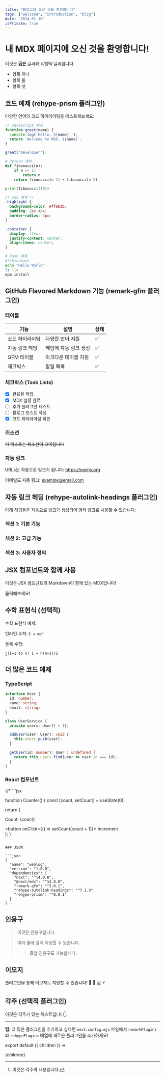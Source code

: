 ```yaml
---
title: "블로그에 오신 것을 환영합니다"
tags: ["welcome", "introduction", "blog"]
date: "2024-01-10"
isPrivate: true
---
```


# 내 MDX 페이지에 오신 것을 환영합니다!

이것은 **굵은** 글씨와 _이탤릭_ 글씨입니다.

- 항목 하나
- 항목 둘
- 항목 셋

## 코드 예제 (rehype-prism 플러그인)

다양한 언어의 코드 하이라이팅을 테스트해보세요:

```javascript
// JavaScript 예제
function greet(name) {
  console.log(`Hello, ${name}!`);
  return `Welcome to MDX, ${name}`;
}

greet('Developer');
```

```python
# Python 예제
def fibonacci(n):
    if n <= 1:
        return n
    return fibonacci(n-1) + fibonacci(n-2)

print(fibonacci(10))
```

```css
/* CSS 예제 */
.highlight {
  background-color: #ffeb3b;
  padding: 2px 4px;
  border-radius: 3px;
}

.container {
  display: flex;
  justify-content: center;
  align-items: center;
}
```

```bash
# Bash 예제
#!/bin/bash
echo "Hello World"
ls -la
npm install
```

## GitHub Flavored Markdown 기능 (remark-gfm 플러그인)

### 테이블

| 기능 | 설명 | 상태 |
|------|------|------|
| 코드 하이라이팅 | 다양한 언어 지원 | ✅ |
| 자동 링크 헤딩 | 헤딩에 자동 링크 생성 | ✅ |
| GFM 테이블 | 마크다운 테이블 지원 | ✅ |
| 체크박스 | 할일 목록 | ✅ |

### 체크박스 (Task Lists)

- [x] 완료된 작업
- [x] MDX 설정 완료
- [ ] 추가 플러그인 테스트
- [ ] 블로그 포스트 작성
- [x] 코드 하이라이팅 확인

### 취소선

~~이 텍스트는 취소선이 그어집니다~~

### 자동 링크

URLs는 자동으로 링크가 됩니다: https://nextjs.org

이메일도 자동 링크: example@email.com

## 자동 링크 헤딩 (rehype-autolink-headings 플러그인)

아래 헤딩들은 자동으로 링크가 생성되어 앵커 링크로 사용할 수 있습니다:

### 섹션 1: 기본 기능

### 섹션 2: 고급 기능

### 섹션 3: 사용자 정의

## JSX 컴포넌트와 함께 사용

<div style={{padding: '20px', borderRadius: '8px', margin: '20px 0'}}>
  <p>이것은 JSX 컴포넌트와 Markdown이 함께 있는 MDX입니다!</p>
  <InteractiveButton>클릭해보세요!</InteractiveButton>
</div>  

## 수학 표현식 (선택적)

수학 표현식 예제:

인라인 수학: `E = mc²`

블록 수학:
```
∑(i=1 to n) i = n(n+1)/2
```

## 더 많은 코드 예제

### TypeScript

```typescript
interface User {
  id: number;
  name: string;
  email: string;
}

class UserService {
  private users: User[] = [];

  addUser(user: User): void {
    this.users.push(user);
  }

  getUser(id: number): User | undefined {
    return this.users.find(user => user.id === id);
  }
}
```

### React 컴포넌트

{/* ```jsx

function Counter() {
  const [count, setCount] = useState(0);

  return (
    <div>
      <p>Count: {count}</p>
      <button onClick={() => setCount(count + 1)}>
        Increment
      </button>
    </div>
  );
}

``` */}

### JSON

```json
{
  "name": "weblog",
  "version": "1.0.0",
  "dependencies": {
    "next": "^14.0.0",
    "@next/mdx": "^14.0.0",
    "remark-gfm": "^3.0.1",
    "rehype-autolink-headings": "^7.1.0",
    "rehype-prism": "^0.0.1"
  }
}
```

## 인용구

> 이것은 인용구입니다.
> 
> 여러 줄에 걸쳐 작성할 수 있습니다.
> 
> > 중첩 인용구도 가능합니다.

## 이모지

플러그인을 통해 이모지도 지원할 수 있습니다! 🎉 🚀 💻 ⚡

## 각주 (선택적 플러그인)

이것은 각주가 있는 텍스트입니다[^1].

[^1]: 이것은 각주의 내용입니다.

---

**팁**: 더 많은 플러그인을 추가하고 싶다면 `next.config.mjs` 파일에서 `remarkPlugins`와 `rehypePlugins` 배열에 새로운 플러그인을 추가하세요!

export default ({ children }) => <div>{children}</div>
